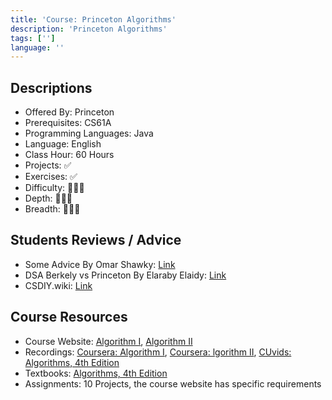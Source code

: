 ```yaml
---
title: 'Course: Princeton Algorithms'
description: 'Princeton Algorithms'
tags: ['']
language: ''
---
```


## Descriptions

-   Offered By: Princeton
-   Prerequisites: CS61A
-   Programming Languages: Java
-   Language: English
-   Class Hour: 60 Hours
-   Projects: ✅
-   Exercises: ✅
-   Difficulty: 🌟🌟🌟
-   Depth: 🌟🌟🌟
-   Breadth: 🌟🌟🌟

## Students Reviews / Advice

-   Some Advice By Omar Shawky: [Link](/blog/course-princeton-advice-omars-hawky)
-   DSA Berkely vs Princeton By Elaraby Elaidy: [Link](/blog/dsa-berkeley-vs-princeton-elaraby-elaidy)
-   CSDIY.wiki: [Link](https://csdiy.wiki/en/%E6%95%B0%E6%8D%AE%E7%BB%93%E6%9E%84%E4%B8%8E%E7%AE%97%E6%B3%95/Algo/)

## Course Resources

-   Course Website: [Algorithm I](https://www.coursera.org/learn/algorithms-part1), [Algorithm II](https://www.coursera.org/learn/algorithms-part2)
-   Recordings: [Coursera: Algorithm I](https://www.coursera.org/learn/algorithms-part1), [Coursera: lgorithm II](https://www.coursera.org/learn/algorithms-part2), [CUvids: Algorithms, 4th Edition](https://cuvids.io/app/course/2/)
-   Textbooks: [Algorithms, 4th Edition](https://algs4.cs.princeton.edu/home/)
-   Assignments: 10 Projects, the course website has specific requirements
